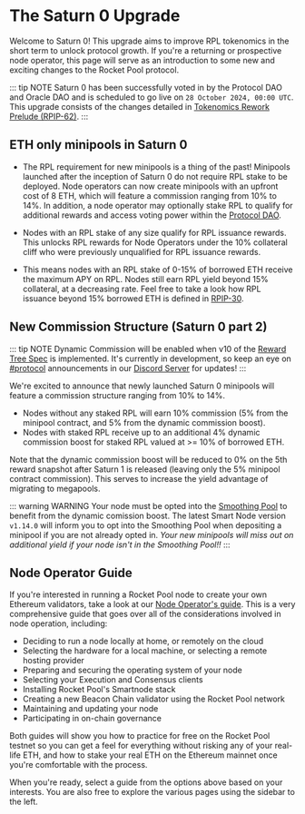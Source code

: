 
# The Saturn 0 Upgrade

Welcome to Saturn 0! This upgrade aims to improve RPL tokenomics in the short term to unlock protocol growth. If you're a returning or prospective node operator, this page will 
serve as an introduction to some new and exciting changes to the Rocket Pool protocol.

::: tip NOTE
Saturn 0 has been successfully voted in by the Protocol DAO and Oracle DAO and is scheduled to go live on `28 October 2024, 00:00 UTC`.
This upgrade consists of the changes detailed in [Tokenomics Rework Prelude (RPIP-62)](https://snapshot.org/#/rocketpool-dao.eth/proposal/0x7f6c978251e0ae752c619cc459331e5b3cc081aed13b133159b43fb6194b3304).
:::


## ETH only minipools in Saturn 0 

- The RPL requirement for new minipools is a thing of the past! Minipools launched after the inception of Saturn 0 do not require RPL stake to be deployed.
Node operators can now create minipools with an upfront cost of 8 ETH, which will feature a commission ranging from 10% to 14%. In addition, a node
operator may optionally stake RPL to qualify for additional rewards and access voting power within the [Protocol DAO](guides/houston/pdao#the-protocol-dao-pdao). 

- Nodes with an RPL stake of any size qualify for RPL issuance rewards. This unlocks RPL rewards for Node Operators under the 10% collateral cliff 
who were previously unqualified for RPL issuance rewards. 

- This means nodes with an RPL stake of 0-15% of borrowed ETH receive the maximum APY on RPL. Nodes still earn RPL yield beyond 15% collateral, at a decreasing rate.
Feel free to take a look how RPL issuance beyond 15% borrowed ETH is defined in [RPIP-30](https://rpips.rocketpool.net/RPIPs/RPIP-30#specification).

## New Commission Structure (Saturn 0 part 2)
::: tip NOTE
Dynamic Commission will be enabled when v10 of the [Reward Tree Spec](https://rpips.rocketpool.net/assets/rpip-62/rewards-calculation-spec) is implemented. It's currently in development, so keep an eye on [#protocol](https://discord.com/channels/405159462932971535/405163979141545995) 
announcements in our [Discord Server](https://discord.com/invite/rocketpool) for updates!
:::

We're excited to announce that newly launched Saturn 0 minipools will feature a commission structure ranging from 10% to 14%.

- Nodes without any staked RPL will earn 10% commission (5% from the minipool contract, and 5% from the dynamic commission boost).
- Nodes with staked RPL receive up to an additional 4% dynamic commission boost for staked RPL valued at >= 10% of borrowed ETH.

Note that the dynamic commission boost will be reduced to 0% on the 5th reward snapshot after Saturn 1 is released (leaving only the 5% minipool contract commission). This serves to increase the yield advantage of migrating to megapools.

::: warning WARNING
Your node must be opted into the [Smoothing Pool](/guides/node/fee-distrib-sp#the-smoothing-pool) to benefit from the dynamic comission boost. The latest Smart Node version `v1.14.0` will inform you
to opt into the Smoothing Pool when depositing a minipool if you are not already opted in. *Your new minipools will miss out on additional yield if your node 
isn't in the Smoothing Pool!!* 
:::

## Node Operator Guide
If you're interested in running a Rocket Pool node to create your own Ethereum validators, take a look at our [Node Operator's guide](/guides/node/responsibilities).
This is a very comprehensive guide that goes over all of the considerations involved in node operation, including:

- Deciding to run a node locally at home, or remotely on the cloud
- Selecting the hardware for a local machine, or selecting a remote hosting provider
- Preparing and securing the operating system of your node
- Selecting your Execution and Consensus clients
- Installing Rocket Pool's Smartnode stack
- Creating a new Beacon Chain validator using the Rocket Pool network
- Maintaining and updating your node
- Participating in on-chain governance

Both guides will show you how to practice for free on the Rocket Pool testnet so you can get a feel for everything without risking any of your real-life ETH, and how to stake your real ETH on the Ethereum mainnet once you're comfortable with the process.

When you're ready, select a guide from the options above based on your interests.
You are also free to explore the various pages using the sidebar to the left.




